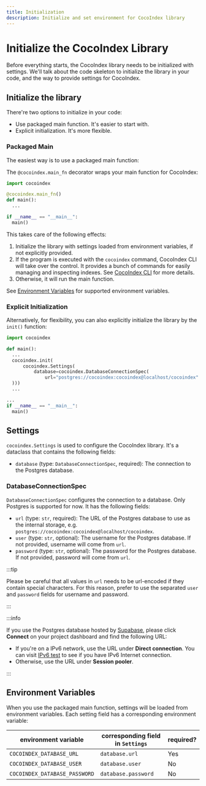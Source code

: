 ```yaml
---
title: Initialization
description: Initialize and set environment for CocoIndex library
---
```



# Initialize the CocoIndex Library

Before everything starts, the CocoIndex library needs to be initialized with settings.
We'll talk about the code skeleton to initialize the library in your code, and the way to provide settings for CocoIndex.

## Initialize the library

There're two options to initialize in your code:

*   Use packaged main function. It's easier to start with.
*   Explicit initialization. It's more flexible.

### Packaged Main

The easiest way is to use a packaged main function:

<Tabs>
<TabItem value="python" label="Python" default>

The `@cocoindex.main_fn` decorator wraps your main function for CocoIndex:

```python
import cocoindex

@cocoindex.main_fn()
def main():
  ...

if __name__ == "__main__":
  main()
```

</TabItem>
</Tabs>

This takes care of the following effects:

1.  Initialize the library with settings loaded from environment variables, if not explicitly provided.
2.  If the program is executed with the `cocoindex` command, CocoIndex CLI will take over the control.
    It provides a bunch of commands for easily managing and inspecting indexes.
    See [CocoIndex CLI](/docs/core/cli) for more details.
3.  Otherwise, it will run the main function.

See [Environment Variables](#environment-variables) for supported environment variables.


### Explicit Initialization

Alternatively, for flexibility, you can also explicitly initialize the library by the `init()` function:

<Tabs>
<TabItem value="python" label="Python" default>

```python
import cocoindex

def main():
  ...
  cocoindex.init(
      cocoindex.Settings(
          database=cocoindex.DatabaseConnectionSpec(
              url="postgres://cocoindex:cocoindex@localhost/cocoindex"
  )))
  ...

...
if __name__ == "__main__":
  main()
```

</TabItem>
</Tabs>

## Settings

`cocoindex.Settings` is used to configure the CocoIndex library.  It's a dataclass that contains the following fields:

*   `database` (type: `DatabaseConnectionSpec`, required): The connection to the Postgres database.

### DatabaseConnectionSpec

`DatabaseConnectionSpec` configures the connection to a database. Only Postgres is supported for now. It has the following fields:

*   `url` (type: `str`, required): The URL of the Postgres database to use as the internal storage, e.g. `postgres://cocoindex:cocoindex@localhost/cocoindex`.
*   `user` (type: `str`, optional): The username for the Postgres database. If not provided, username will come from `url`.
*   `password` (type: `str`, optional): The password for the Postgres database. If not provided, password will come from `url`.

:::tip

Please be careful that all values in `url` needs to be url-encoded if they contain special characters.
For this reason, prefer to use the separated `user` and `password` fields for username and password.

:::

:::info

If you use the Postgres database hosted by [Supabase](https://supabase.com/), please click **Connect** on your project dashboard and find the following URL:

*    If you're on a IPv6 network, use the URL under **Direct connection**. You can visit [IPv6 test](https://test-ipv6.com/) to see if you have IPv6 Internet connection.
*    Otherwise, use the URL under **Session pooler**.

:::

## Environment Variables

When you use the packaged main function, settings will be loaded from environment variables.
Each setting field has a corresponding environment variable:

| environment variable | corresponding field in `Settings` | required? |
|---------------------|-------------------|----------|
| `COCOINDEX_DATABASE_URL` | `database.url` | Yes |
| `COCOINDEX_DATABASE_USER` | `database.user` | No |
| `COCOINDEX_DATABASE_PASSWORD` | `database.password` | No |
